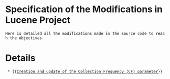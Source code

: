 = Specification of the Modifications in Lucene Project =

 Here is detailed all the modifications made in the source code to reach the objectives.

= Details =

  * {{[[creationOfCF|Creation and update of the Collection Frequency (CF) parameter]]}}